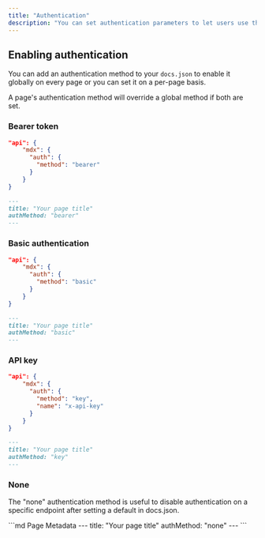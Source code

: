 ```yaml
---
title: "Authentication"
description: "You can set authentication parameters to let users use their real API keys."
---
```


## Enabling authentication

You can add an authentication method to your `docs.json` to enable it globally on every page or you can set it on a per-page basis.

A page's authentication method will override a global method if both are set.

### Bearer token

<CodeGroup>

```json docs.json
"api": {
    "mdx": {
      "auth": {
        "method": "bearer"
      }
    }
}
```

```md Page Metadata
---
title: "Your page title"
authMethod: "bearer"
---
```

</CodeGroup>

### Basic authentication

<CodeGroup>

```json docs.json
"api": {
    "mdx": {
      "auth": {
        "method": "basic"
      }
    }
}
```

```md Page Metadata
---
title: "Your page title"
authMethod: "basic"
---
```

</CodeGroup>

### API key

<CodeGroup>

```json docs.json
"api": {
    "mdx": {
      "auth": {
        "method": "key",
        "name": "x-api-key"
      }
    }
}
```

```md Page Metadata
---
title: "Your page title"
authMethod: "key"
---
```

</CodeGroup>

### None

The "none" authentication method is useful to disable authentication on a specific endpoint after setting a default in docs.json.

<CodeGroup>
```md Page Metadata
---
title: "Your page title"
authMethod: "none"
---
```
</CodeGroup>
